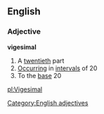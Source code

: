 ==English==
===Adjective===
{{wikipedia}}
'''vigesimal'''
#A [[twentieth]] part
#[[Occurring]] in [[interval]]s of 20
#To the [[base]] 20
[[Category:English adjectives]]

[[pl:Vigesimal]]